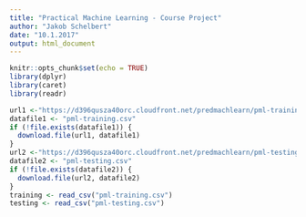 ```yaml
---
title: "Practical Machine Learning - Course Project"
author: "Jakob Schelbert"
date: "10.1.2017"
output: html_document
---
```


```r
knitr::opts_chunk$set(echo = TRUE)
library(dplyr)
library(caret)
library(readr)
```

```r
url1 <-"https://d396qusza40orc.cloudfront.net/predmachlearn/pml-training.csv"
datafile1 <- "pml-training.csv"
if (!file.exists(datafile1)) {
  download.file(url1, datafile1)
}
url2 <-"https://d396qusza40orc.cloudfront.net/predmachlearn/pml-testing.csv"
datafile2 <- "pml-testing.csv"
if (!file.exists(datafile2)) {
  download.file(url2, datafile2)
}
training <- read_csv("pml-training.csv")
testing <- read_csv("pml-testing.csv")
```




